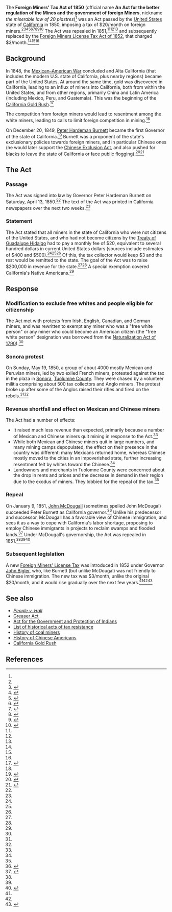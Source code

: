 The '''Foreign Miners' Tax Act of 1850''' (official name '''An Act for the better regulation of the Mines and the government of foreign Miners''', nickname ''the miserable law of 20 piastres'')<ref name=roaring-camp/>{{rp|210}} was an Act passed by the [[United States]] state of [[California]] in 1850, imposing a tax of $20/month on foreign miners.<ref name=oac/><ref name=us-labor-history>{{cite book|url=https://books.google.com/books?id=zEWsZ81Bd3YC|title = Encyclopedia of U.S. Labor and Working-class History, Volume 1|last = Arnesen|first = Eric}}</ref>{{rp|468}}<ref name=driven-out>{{cite book|url = https://books.google.com/books?id=koQalf4HiZ4C|title = Driven Out: The Forgotten War Against Chinese Americans|last = Pfaelzer|first = Jean|accessdate = June 22, 2017}}</ref>{{rp|50}}<ref name=roaring-camp>{{cite book|title = Roaring Camp: The Social World of the California Gold Rush|url = https://books.google.com/books?id=Q8YRFjb5Bl8C|last = Johnson|first = Susan Lee}}</ref>{{rp|210}}<ref name=chinhate>{{cite web|url = http://www.sfmuseum.org/hist6/chinhate.html|title = The Chinese|author = Henry Kittredge Norton|accessdate = June 22, 2017}}</ref><ref name=teachingresources>{{cite web|url = http://teachingresources.atlas.illinois.edu/chinese_exp/resources/resource_2_4.pdf|title = Some state of California and city of San Francisco anti-Chinese legislation and subsequent action}}</ref><ref name=i2us-foreign-miner-taxes>{{cite web|url = http://immigrationtounitedstates.org/506-foreign-miner-taxes.html|title = Foreign miner taxes|accessdate = June 22, 2017|publisher = Immigration to the United States}}</ref><ref name=asianam>{{cite web|url = http://asianamgroup9.blogspot.com/2010/11/foreign-miners-tax-act.html|title =  The Result of the Foreign Miners Tax Act|date = November 26, 2010|accessdate = June 24, 2017|publisher = Asian American Blog (1880 - 1900)}}</ref><ref>{{cite web|url = http://www.californiascapitol.com/2011/11/happy-birthday-governor-3/|title = Happy Birthday Governor Burnett!|date = November 15, 2011|accessdate = June 24, 2017}}</ref> The Act was repealed in 1851,<ref name=us-labor-history/>{{rp|468}}<ref name=teachingresources/><ref name=chinhate/> and subsequently replaced by the [[Foreign Miners License Tax Act of 1852]], that charged $3/month.<ref name=us-labor-history/>{{rp|469}}<ref name=i2us-foreign-miner-taxes/><ref name=harpweek-california-anti/>

== Background ==

In 1848, the [[Mexican–American War]] concluded and Alta California (that includes the modern U.S. state of California, plus nearby regions) became part of the United States. At around the same time, gold was discovered in California, leading to an influx of miners into California, both from within the United States, and from other regions, primarily China and Latin America (including Mexico, Peru, and Guatemala). This was the beginning of the [[California Gold Rush]].<ref>{{cite book |last= Ward |first= Geoffrey |title= ''The West: An Illustrated History'' |publisher= Little, Brown & Co |year= 1997||isbn= 0-316-92236-6}}</ref>{{rp|147}}

The competition from foreign miners would lead to resentment among the white miners, leading to calls to limit foreign competition in mining.<ref name=chinhate/>

On December 20, 1849, [[Peter Hardeman Burnett]] became the first Governor of the state of California.<ref name=burnett-bio>{{cite web|url = http://governors.library.ca.gov/01-Burnett.html|title = Peter Burnett 1849–1851|publisher = The Governor's Gallery, State of California|accessdate = June 24, 2017}}</ref> Burnett was a proponent of the state's exclusionary policies towards foreign miners, and in particular Chinese ones (he would later support the [[Chinese Exclusion Act]], and also pushed for blacks to leave the state of California or face public flogging).<ref>{{cite web|url = https://oregonencyclopedia.org/articles/burnett_peter/#.WW-ZftPyvBI|title = Peter Burnett (1807-1895)|publisher = The Oregon Encyclopedia|accessdate = July 19, 2017}}</ref><ref>{{cite web|url = http://www.mercurynews.com/2011/05/20/san-francisco-school-swaps-out-name-of-racist-california-governor/|title = San Francisco school swaps out name of racist California governor|publisher = [[Associated Press]] via ''Mercury News''|date = May 20, 2011|accessdate = July 20, 2017}}</ref>

== The Act ==

=== Passage ===

The Act was signed into law by Governor Peter Hardeman Burnett on Saturday, April 13, 1850.<ref name=roaring-camp/>{{rp|210}} The text of the Act was printed in California newspapers over the next two weeks.<ref name=roaring-camp/>{{rp|210}}

=== Statement ===

The Act stated that all miners in the state of California who were not citizens of the United States, and who had not become citizens by the [[Treaty of Guadalupe Hidalgo]] had to pay a monthly fee of $20, equivalent to several hundred dollars in current United States dollars (sources include estimates of $400 and $500).<ref name=us-labor-history/>{{rp|468}}<ref name=driven-out/>{{rp|50}}<ref name=i2us-foreign-miner-taxes/> Of this, the tax collector would keep $3 and the rest would be remitted to the state. The goal of the Act was to raise $200,000 in revenue for the state.<ref name=us-labor-history/>{{rp|468}}<ref name=driven-out/>{{rp|50}} A special exemption covered California's Native Americans.<ref name=i2us-foreign-miner-taxes/>

== Response ==

=== Modification to exclude free whites and people eligible for citizenship ===

The Act met with protests from Irish, English, Canadian, and German miners, and was rewritten to exempt any miner who was a "free white person" or any miner who could become an American citizen (the "free white person" designation was borrowed from the [[Naturalization Act of 1790]]).<ref name=driven-out/>{{rp|50}}

=== Sonora protest ===

On Sunday, May 19, 1850, a group of about 4000 mostly Mexican and Peruvian miners, led by two exiled French miners, protested against the tax in the plaza in [[Sonora, California|Sonora]], [[Tuolumne County, California|Tuolumne County]]. They were chased by a volunteer militia comprising about 500 tax collectors and Anglo miners. The protest broke up after some of the Anglos raised their rifles and fired on the rebels.<ref name=us-labor-history/>{{rp|468}}<ref name=driven-out/>{{rp|50}}

=== Revenue shortfall and effect on Mexican and Chinese miners ===

The Act had a number of effects:

* It raised much less revenue than expected, primarily because a number of Mexican and Chinese miners quit mining in response to the Act.<ref name=chinhate/>
* While both Mexican and Chinese miners quit in large numbers, and many mining camps depopulated, the effect on their presence in the country was different: many Mexicans returned home, whereas Chinese mostly moved to the cities in an impoverished state, further increasing resentment felt by whites toward the Chinese.<ref name=chinhate/>
* Landowners and merchants in Tuolomne County were concerned about the drop in rents and prices and the decrease in demand in their region due to the exodus of miners. They lobbied for the repeal of the tax.<ref name=us-labor-history/>{{rp|468}}

=== Repeal ===

On January 9, 1851, [[John McDougall (California politician)|John McDougall]] (sometimes spelled John McDougal) succeeded Peter Burnett as California governor.<ref name=mcdougall-bio>{{cite web|url = http://governors.library.ca.gov/02-Mcdougal.html|title = John McDougal 1851–1852|publisher = The Governors' Gallery, State of California|accessdate = June 24, 2017}}</ref> Unlike his predecessor and successor, McDougall has a favorable view of Chinese immigration, and sees it as a way to cope with California's labor shortage, proposing to employ Chinese immigrants in projects to reclaim swamps and flooded lands.<ref name=nps>{{cite web|url = https://www.nps.gov/parkhistory/online_books/5views/5views3b.htm|title = A History of Chinese Americans in California: THE 1850s|accessdate = June 22, 2017}}</ref> Under McDougall's governorship, the Act was repealed in 1851.<ref name=teachingresources/><ref name=asianam/><ref name=oac>{{cite web|url = http://www.oac.cdlib.org/search?style=oac4;titlesAZ=f;idT=001482545|title = Foreign Miners Tax documents, 1850-1867.|accessdate = July 19, 2017|publisher = Online Archive of California}}</ref>

=== Subsequent legislation ===

A new [[Foreign Miners' License Tax Act of 1852|Foreign Miners' License Tax]] was introduced in 1852 under Governor [[John Bigler]], who, like Burnett (but unlike McDougal) was not friendly to Chinese immigration. The new tax was $3/month, unlike the original $20/month, and it would rise gradually over the next few years.<ref name=i2us-foreign-miner-taxes/><ref name=us-labor-history/>{{rp|469}}<ref name=harpweek-california-anti>{{Cite web|url = http://immigrants.harpweek.com/ChineseAmericans/2KeyIssues/CaliforniaAnti.htm|title = California Anti-Chinese Legislation, 1852-1878|publisher = Harpweek|accessdate = June 24, 2017}}</ref>

== See also ==

* ''[[People v. Hall]]''
* [[Greaser Act]]
* [[Act for the Government and Protection of Indians]]
* [[List of historical acts of tax resistance]]
* [[History of coal miners]]
* [[History of Chinese Americans]]
* [[California Gold Rush]]

== References ==

{{reflist|30em}}
